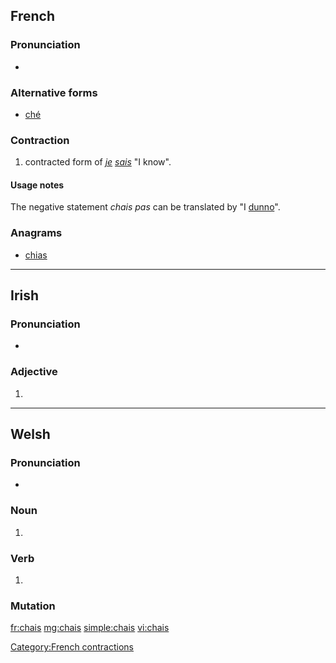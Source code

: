 ==French==

===Pronunciation===
* {{IPA|/ʃe/|lang=fr}}

===Alternative forms===
* [[ché]]

===Contraction===
{{head|fr|contractions}}

# {{context|informal|lang=fr}} contracted form of ''[[je]] [[sais]]'' "I know".

====Usage notes====
The negative statement ''chais pas'' can be translated by "I [[dunno]]".

===Anagrams===
* [[chias#French|chias]]

[[Category:French contractions]]

----

==Irish==

===Pronunciation===
* {{IPA|lang=ga|[xaʃ]}}

===Adjective===
{{head|ga|mutated adjective}}

# {{ga-lenition of|cais}}

----

==Welsh==

===Pronunciation===
* {{IPA|/χai̯s/|lang=cy}}

===Noun===
{{head|cy|mutated noun}}

# {{aspirate mutation of|cais|lang=cy}}

===Verb===
{{head|cy|mutated verb}}

# {{aspirate mutation of|cais|lang=cy}}

===Mutation===
{{cy-mut-auto|cais}}

[[fr:chais]]
[[mg:chais]]
[[simple:chais]]
[[vi:chais]]